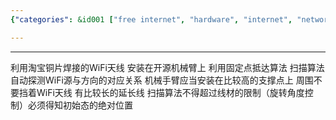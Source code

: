 ```yaml
---
{"categories": &id001 ["free internet", "hardware", "internet", "network", "stub", "system avaliability", "白嫖"], "category": "Radar systems", "date": "2022-07-22 12:32:06", "description": "A WiFi scanning radar system has been developed using a five-axis robotic arm and a custom-made antenna. The setup employs advanced algorithms and long extension cords to detect WiFi sources and their directions automatically. For optimal results, the system should be placed on a high support with no obstructions near the antenna.", "tags": *id001, "title": "蹭网WiFi天线 雷达扫描 五轴机械臂"}

---
```


------
利用淘宝铜片焊接的WiFi天线 安装在开源机械臂上 利用固定点抵达算法 扫描算法 自动探测WiFi源与方向的对应关系 机械手臂应当安装在比较高的支撑点上 周围不要挡着WiFi天线 有比较长的延长线 扫描算法不得超过线材的限制（旋转角度控制）必须得知初始态的绝对位置
